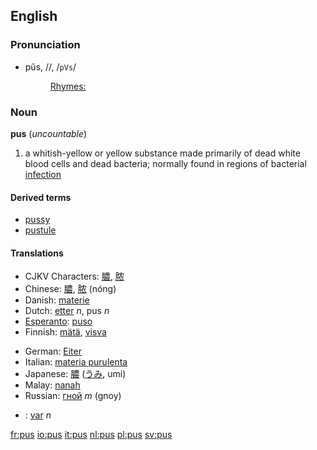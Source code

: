 ==English==
===Pronunciation===
*pŭs, /{{IPAchar|pʌs}}/, /<tt>pVs</tt>/
*:[[Rhymes:English:-ʌs|Rhymes: {{IPAchar|-ʌs}}]]

===Noun===
'''pus''' (''uncountable'')
{{wikipedia}}

# a whitish-yellow or yellow substance made primarily of dead white blood cells and dead bacteria; normally found in regions of bacterial [[infection]]

====Derived terms====
*[[pussy]]
*[[pustule]]

====Translations====
{{top}}
*CJKV Characters: [[膿]], [[脓]]
*Chinese: [[膿]], [[脓]] (nóng)
*Danish: [[materie]]
*Dutch: [[etter]] ''n'', pus ''n''
*[[Esperanto]]: [[puso]]
*Finnish: [[mätä]], [[visva]]
{{mid}}
*German: [[Eiter]]
*Italian: [[materia purulenta]]
*Japanese: [[膿]] ([[うみ]], umi)
*Malay: [[nanah]]
*Russian: [[гной]] ''m'' (gnoy)
*{{sv}}: [[var]] ''n''
{{bottom}}

[[fr:pus]]
[[io:pus]]
[[it:pus]]
[[nl:pus]]
[[pl:pus]]
[[sv:pus]]